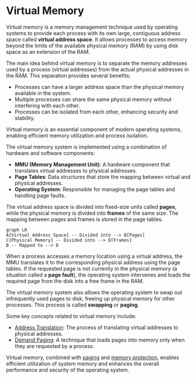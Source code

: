 
# Virtual Memory

Virtual memory is a memory management technique used by operating systems to provide each process with its own large, contiguous address space called **virtual address space**. It allows processes to access memory beyond the limits of the available physical memory (RAM) by using disk space as an extension of the RAM.

The main idea behind virtual memory is to separate the memory addresses used by a process (virtual addresses) from the actual physical addresses in the RAM. This separation provides several benefits:

- Processes can have a larger address space than the physical memory available in the system.
- Multiple processes can share the same physical memory without interfering with each other.
- Processes can be isolated from each other, enhancing security and stability.

<Callout type="info">
Virtual memory is an essential component of modern operating systems, enabling efficient memory utilization and process isolation.
</Callout>

The virtual memory system is implemented using a combination of hardware and software components:

- **MMU (Memory Management Unit)**: A hardware component that translates virtual addresses to physical addresses.
- **Page Tables**: Data structures that store the mapping between virtual and physical addresses.
- **Operating System**: Responsible for managing the page tables and handling page faults.

The virtual address space is divided into fixed-size units called **pages**, while the physical memory is divided into **frames** of the same size. The mapping between pages and frames is stored in the page tables.

```mermaid
graph LR
A[Virtual Address Space] -- Divided into --> B[Pages]
C[Physical Memory] -- Divided into --> D[Frames]
B -- Mapped to --> D
```

When a process accesses a memory location using a virtual address, the MMU translates it to the corresponding physical address using the page tables. If the requested page is not currently in the physical memory (a situation called a **page fault**), the operating system intervenes and loads the required page from the disk into a free frame in the RAM.

The virtual memory system also allows the operating system to swap out infrequently used pages to disk, freeing up physical memory for other processes. This process is called **swapping** or **paging**.

Some key concepts related to virtual memory include:

- [Address Translation](/virtual-memory-and-object-oriented-design/virtual-memory/address-translation): The process of translating virtual addresses to physical addresses.
- [Demand Paging](/virtual-memory-and-object-oriented-design/virtual-memory/demand-paging): A technique that loads pages into memory only when they are requested by a process.

Virtual memory, combined with [paging](/memory-resources-and-paging/paging) and [memory protection](/memory-protection-and-page-tables/memory-protection), enables efficient utilization of system memory and enhances the overall performance and security of the operating system.